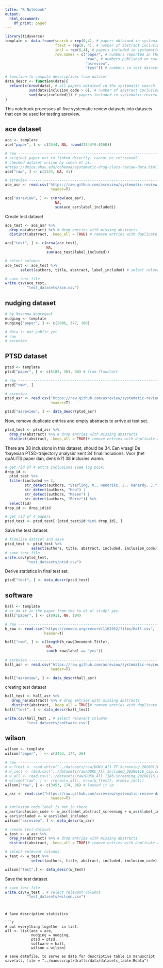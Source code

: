 ```yaml
---
title: "R Notebook"
output:
  html_document:
    df_print: paged
---
```


```r
library(tidyverse)
template <- data.frame(search = rep(0,4), # papers obtained in systematic search
                       ftext = rep(0, 4), # number of abstract inclusions
                       incl = rep(0,4), # papers included in systematic review
                       row.names = c("paper", # numbers reported in the publication
                                     "raw", # numbers published on raw dataset
                                     "asreview",
                                     "test")) # numbers in test dataset asreview

# function to compute descriptives from dataset
data_descr <- function(data){
  return(c(nrow(data), # all papers obtained in the systematic search
           sum(data$inclusion_code > 0), # number of abstract inclusions
           sum(data$included))) # papers included in systematic review
}
```

This notebook processes all five systematic review datasets into datasets that can be used for testing asreview. 

## ace dataset 
```r
ace <- template
ace["paper", ] <- c(2544, NA, round(2544*0.0160)) 

# raw --------------------------------------------------------------------------
# original paper not to linked directly. cannot be retrieved? 
# checked dataset online by cohen et al. 
#https://dmice.ohsu.edu/cohenaa/systematic-drug-class-review-data.html
ace["raw", ] <- c(2544, NA, 41)

# asreview ---------------------------------------------------------------------
ace_asr <- read.csv("https://raw.github.com/asreview/systematic-review-datasets/master/datasets/Cohen_EBM/output/ACEInhibitors.csv",
                     header=T)

ace["asreview", ] <- c(nrow(ace_asr),
                       NA,
                       sum(ace_asr$label_included))
```

Create test dataset
```r
ace_test <- ace_asr %>%
  drop_na(abstract) %>% # drop entries with missing abstracts
  distinct(abstract, .keep_all = TRUE) # remove entries with duplicate abstracts

ace["test", ] <- c(nrow(ace_test),
                   NA,
                   sum(ace_test$label_included))
```


```r
# select columns
ace_test <- ace_test %>%
       select(authors, title, abstract, label_included) # select relevant columns

# save test file
write.csv(ace_test,
          "test_datasets/ace.csv")
```



## nudging dataset 
```r
# by Rosanna Nagtegaal
nudging <- template
nudging["paper", ] <- c(2006, 377, 100) 
```


```r
# data is not public yet
# raw
# asreview
```


## PTSD dataset
```r
ptsd <- template 
ptsd["paper", ] <- c(6185, 363, 34) # from flowchart 

# raw --------------------------------------------------------------------------
ptsd["raw", ] 

```

```r
# asreview ---------------------------------------------------------------------
ptsd_asr <- read.csv("https://raw.github.com/asreview/systematic-review-datasets/master/datasets/Van_de_Schoot_PTSD/output/PTSD_VandeSchoot_18.csv",
                     header=T)

ptsd["asreview", ] <- data_descr(ptsd_asr)
```

Now, remove duplicate entries and empty abstracts to arrive at test set. 
```r
ptsd_test <- ptsd_asr %>%
  drop_na(abstract) %>% # drop entries with missing abstracts
  distinct(abstract, .keep_all = TRUE)# remove entries with duplicate abstracts
``` 

There are 38 inclusions in this dataset, should be 34. 
Een vraag! De 'bayesian PTSD-trajectory analysis' kent 34 final inclusions. 
Voor (het quALITS paper dan, denk ik?) 38 inclusies waren. 
```r
# get rid of 4 extra inclusions (see log book)
drop_id <- 
  ptsd_test %>%
  filter(included == 1, 
         str_detect(authors, "Sterling, M., Hendrikz, J., Kenardy, J.") |
         str_detect(authors, "Hou") |
         str_detect(authors, "Mason") |
         str_detect(authors, "Pérez")) %>%
  select(id)
drop_id <- drop_id$id

# get rid of 4 papers
ptsd_test <- ptsd_test[!(ptsd_test$id %in% drop_id), ] 
```

Save the test dataset.
```r
# finalize dataset and save 
ptsd_test <- ptsd_test %>%
            select(authors, title, abstract, included, inclusion_code) # select relevant columns
# save test file
write.csv(ptsd_test,
          "test_datasets/ptsd.csv")
```

Derive statistics in final test set.
```r
ptsd["test", ] <- data_descr(ptsd_test)
```

## software
```r
hall <- template
# or do it in the paper from the Yu et al study? yes. 
hall["paper", ] <- c(8911, NA, 104)

# raw --------------------------------------------------------------------------
h_raw <- read.csv("https://zenodo.org/record/1162952/files/Hall.csv",
                  header=T)

hall["raw", ] <- c(length(h_raw$Document.Title),
                   NA,
                   sum(h_raw$label == "yes"))
                          
# asreview ---------------------------------------------------------------------
hall_asr <- read.csv("https://raw.github.com/asreview/systematic-review-datasets/master/datasets/Four%20Software%20Engineer%20Data%20Sets/Software%20Engineering%201%20Hall.csv",
                     header=T)

hall["asreview", ] <- data_descr(hall_asr)


```

creating test dataset
```r
hall_test <- hall_asr %>%
   drop_na(abstract) %>% # drop entries with missing abstracts
   distinct(abstract, .keep_all = TRUE)# remove entries with duplicate abstracts
hall["test", ] <- data_descr(hall_test)

write.csv(hall_test , # select relevant columns
          "test_datasets/software.csv")
```

## wilson

```r
wilson <- template
wilson["paper", ] <- c(3453, 174, 26)

# raw --------------------------------------------------------------------------
# w_ftext <- read.delim("../datasets/raw/DOKU_All FT-Screening_20200116_cap.txt")
# w_incl <- read.csv("../datasets/raw/DOKU_All Included_20200116_cap.csv")
# w_all <- read.csv("../datasets/raw/DOKU_All TiAb-Screening_20200116_cap.csv")
# wilson["raw", ] <- c(nrow(w_all), nrow(w_ftext), nrow(w_incl))
wilson["raw", ] <- c(3453, 174, 26) # looked it up

w_asr <- read.csv("https://raw.github.com/asreview/systematic-review-datasets/master/datasets/Appenzeller-Herzog_Wilson/output/output_csv_wilson.csv",
                     header=T)

# inclusion_code label is not in there 
w_asr$inclusion_code <- w_asr$label_abstract_screening + w_asr$label_included
w_asr$included <- w_asr$label_included
wilson["asreview", ] <- data_descr(w_asr)

```

```r
# create test dataset
w_test <- w_asr %>%
  drop_na(abstract) %>% # drop entries with missing abstracts
  distinct(abstract, .keep_all = TRUE)# remove entries with duplicate abstracts

# select relevant columns
w_test <- w_test %>%
            select(authors, title, abstract, included, inclusion_code)

wilson["test",] <- data_descr(w_test)
```


Save the test dataset.
```r
# save test file
write.csv(w_test , # select relevant columns
          "test_datasets/wilson.csv")
```
```


# Save descriptive statistics 

```r
# put everything together in list. 
all <- list(ace = ace,
            nudging = nudging,
            ptsd = ptsd,
            software = hall,
            wilson = wilson)

# save datafile, to serve as data for descriptive table in manuscript
save(all, file = "../manuscript/drafts/data/datasets_table.Rdata")
```

